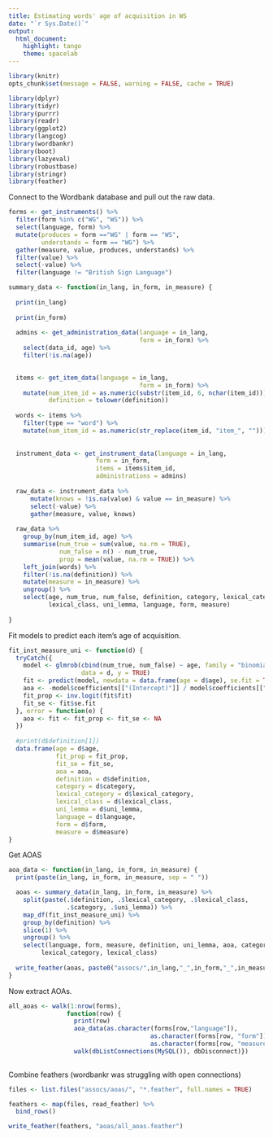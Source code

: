 ```yaml
---
title: Estimating words' age of acquisition in WS
date: "`r Sys.Date()`"
output:
  html_document:
    highlight: tango
    theme: spacelab
---
```


```r
library(knitr)
opts_chunk$set(message = FALSE, warning = FALSE, cache = TRUE)
```

```r
library(dplyr)
library(tidyr)
library(purrr)
library(readr)
library(ggplot2)
library(langcog)
library(wordbankr)
library(boot)
library(lazyeval)
library(robustbase)
library(stringr)
library(feather)
```

Connect to the Wordbank database and pull out the raw data.
```r


forms <- get_instruments() %>%
  filter(form %in% c("WG", "WS")) %>%
  select(language, form) %>%
  mutate(produces = form =="WG" | form == "WS",
         understands = form == "WG") %>%
  gather(measure, value, produces, understands) %>%
  filter(value) %>%
  select(-value) %>%
  filter(language != "British Sign Language") 

summary_data <- function(in_lang, in_form, in_measure) {
    
  print(in_lang)
  
  print(in_form)
  
  admins <- get_administration_data(language = in_lang, 
                                    form = in_form) %>%
    select(data_id, age) %>%
    filter(!is.na(age))

  
  items <- get_item_data(language = in_lang, 
                                    form = in_form) %>%
    mutate(num_item_id = as.numeric(substr(item_id, 6, nchar(item_id))),
           definition = tolower(definition))
  
  words <- items %>%
    filter(type == "word") %>%
    mutate(num_item_id = as.numeric(str_replace(item_id, "item_", ""))) 
  
  
  instrument_data <- get_instrument_data(language = in_lang,
                        form = in_form,
                        items = items$item_id,
                        administrations = admins) 
  
  raw_data <- instrument_data %>%
      mutate(knows = !is.na(value) & value == in_measure) %>%
      select(-value) %>%
      gather(measure, value, knows) 
  
  raw_data %>%
    group_by(num_item_id, age) %>%
    summarise(num_true = sum(value, na.rm = TRUE),
              num_false = n() - num_true,
              prop = mean(value, na.rm = TRUE)) %>%
    left_join(words) %>%
    filter(!is.na(definition)) %>%
    mutate(measure = in_measure) %>%
    ungroup() %>% 
    select(age, num_true, num_false, definition, category, lexical_category, 
           lexical_class, uni_lemma, language, form, measure)
  
}

```

Fit models to predict each item's age of acquisition.

```r
fit_inst_measure_uni <- function(d) {
  tryCatch({
    model <- glmrob(cbind(num_true, num_false) ~ age, family = "binomial",
                    data = d, y = TRUE)
    fit <- predict(model, newdata = data.frame(age = d$age), se.fit = TRUE)
    aoa <- -model$coefficients[["(Intercept)"]] / model$coefficients[["age"]]
    fit_prop <- inv.logit(fit$fit)
    fit_se <- fit$se.fit
  }, error = function(e) {
    aoa <- fit <- fit_prop <- fit_se <- NA
  })
  
  #print(d$definition[1])
  data.frame(age = d$age, 
             fit_prop = fit_prop, 
             fit_se = fit_se,
             aoa = aoa, 
             definition = d$definition, 
             category = d$category, 
             lexical_category = d$lexical_category, 
             lexical_class = d$lexical_class,
             uni_lemma = d$uni_lemma,
             language = d$language,
             form = d$form,
             measure = d$measure)
}
```

Get AOAS
```r
aoa_data <- function(in_lang, in_form, in_measure) {
  print(paste(in_lang, in_form, in_measure, sep = " "))

  aoas <- summary_data(in_lang, in_form, in_measure) %>%
    split(paste(.$definition, .$lexical_category, .$lexical_class, 
                .$category, .$uni_lemma)) %>%
    map_df(fit_inst_measure_uni) %>%
    group_by(definition) %>%
    slice(1) %>%
    ungroup() %>%
    select(language, form, measure, definition, uni_lemma, aoa, category, 
         lexical_category, lexical_class) 
  
  write_feather(aoas, paste0("assocs/",in_lang,"_",in_form,"_",in_measure,".feather"))
}
```
Now extract AOAs.

```r

all_aoas <- walk(1:nrow(forms),
                function(row) {
                  print(row)
                  aoa_data(as.character(forms[row,"language"]), 
                                       as.character(forms[row, "form"]),
                                       as.character(forms[row, "measure"]))
                  walk(dbListConnections(MySQL()), dbDisconnect)})
  
```

Combine feathers (wordbankr was struggling with open connections)

```r
files <- list.files("assocs/aoas/", "*.feather", full.names = TRUE)

feathers <- map(files, read_feather) %>%
  bind_rows()

write_feather(feathers, "aoas/all_aoas.feather")
```


